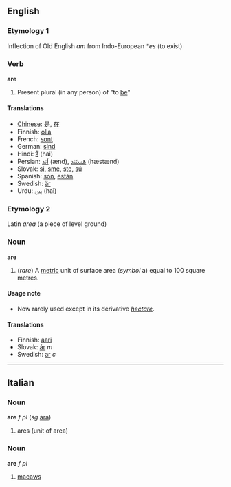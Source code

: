 ==English==
===Etymology 1===
Inflection of Old English ''am'' from Indo-European ''*es'' (to exist)
===Verb===
'''are'''
#Present plural (in any person) of "to [[be]]"

====Translations====
*[[Chinese]]: [[是]], [[在]]
*Finnish: [[olla]]
*French: [[sont]]
*German: [[sind]]
*Hindi: [[हैं]] (haĩ)
*Persian: [[اَند]] (ænd), [[هَستَند]] (hæstænd)
*Slovak: [[si#Slovak|si]], [[sme#Slovak|sme]], [[ste#Slovak|ste]], [[sú#Slovak|sú]]
*Spanish: [[son]], [[están]]
*Swedish: [[är]]
*Urdu:  [[ہیں]] (haĩ)

===Etymology 2===
Latin ''area'' (a piece of level ground)

===Noun===
'''are'''
#(''rare'') A [[metric]] unit of surface area (''symbol'' a) equal to 100 square metres.

====Usage note====
*Now rarely used except in its derivative ''[[hectare]]''.

====Translations====
*Finnish: [[aari]]
*Slovak: [[ár#Slovak|ár]] ''m''
*Swedish: [[ar]] ''c''
----

==Italian==
===Noun===
'''are''' ''f pl'' (''sg'' [[ara]])

# ares (unit of area)

===Noun===
'''are''' ''f pl''

# [[macaws]]
